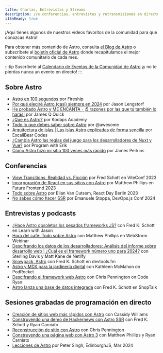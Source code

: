 ```yaml
---
title: Charlas, Entrevistas y Streams
description: ¡Ve conferencias, entrevistas y retransmisiones en directo sobre Astro!
i18nReady: true
---
```


¡Aquí tienes algunos de nuestros vídeos favoritos de la comunidad para que conozcas Astro!

Para obtener más contenido de Astro, consulta [el Blog de Astro](https://astro.build/blog/) o subscríbete al [boletín oficial de Astro](https://astro.build/newsletter/signup) donde recapitulamos el mejor contenido comunitario de cada mes.


:::tip
Suscríbete al [Calendario de Eventos de la Comunidad de Astro](https://calendar.google.com/calendar/embed?src=c_g6re3u5gkl0mug3ktn1dibqhfk%40group.calendar.google.com) ¡y no te pierdas nunca un evento en directo!
:::

## Sobre Astro

- [Astro en 100 segundos](https://www.youtube.com/watch?v=dsTXcSeAZq8) por Fireship
- [Por qué elegiré Astro (casi) siempre en 2024](https://www.youtube.com/watch?v=kssIEqSJeMI) por Jason Lengstorf
- [He probado Astro y ME ENCANTA - ¡5 razones por las que tú también lo harás!](https://www.youtube.com/watch?v=wND4lSml31A) por James Q Quick
- [¿Que es Astro?](https://www.youtube.com/watch?v=oQDErNNzdwU) por Kodaps Academy
- [Todo lo que debes saber sobre Astro](https://www.youtube.com/watch?v=rRxuVOutmFQ) por @awesome
- [Arquitectura de islas | Las islas Astro explicadas de forma sencilla](https://www.youtube.com/watch?v=kwqlP6Pe0SI) por ExcaliBear Codes
- [¿Cambia Astro las reglas del juego para los desarrolladores de Nuxt y Vue?](https://www.youtube.com/watch?v=Sq7eKxPqfSo) por Program with Erik
- [Cómo Astro hizo mi sitio 100 veces más rápido](https://www.youtube.com/watch?v=cOxA3kMYtkM) por James Perkins

## Conferencias

- [View Transitions: Realidad vs. Ficción](https://www.youtube.com/watch?v=iT-3amHK7tA&list=PLqGQbXn_GDmkOsHI7-Wrbv1GgAA4tJZhg&index=29)  por Fred Schott en ViteConf 2023
- [Incorporación de React en sus sitios con Astro](https://www.youtube.com/watch?v=Fouws8iKPKQ) por Matthew Phillips en Future Frontend 2023
- [Todo sobre Astro](https://www.youtube.com/watch?v=WKXHFIulZ9g) por Elian Van Cutsem, React Day Berlin 2023
- [No sabes cómo hacer SSR](https://portal.gitnation.org/contents/you-dont-know-how-to-ssr) por Emanuele Stoppa, DevOps.js Conf 2024

## Entrevistas y podcasts

- [¿Hace Astro obsoletos los pesados frameworks JS?](https://www.youtube.com/watch?v=4Ohi9G-RCcE) con Fred K. Schott en Learn with Jason
- [Hora del café: Todo sobre Astro](https://www.youtube.com/watch?v=3eyedOP83fw) con Matthew Phillips en WebStorm Webinar
- [Descifrando los datos de los desarrolladores: Análisis del informe sobre desarrollo web | ¿Cuál es el framework número uno para 2024?](https://youtu.be/2vqIHyz6iKs?si=vLcyzm07teC6v7u5&t=1679) con Sterling Davis y Matt Kane de Netlify
- [Snowpack, Astro](https://www.devtools.fm/episode/14) con Fred K. Schott en devtools.fm
- [Astro y MDX para la jardinería digital](https://podrocket.logrocket.com/astro-mdx-kathleen-mcmahon) con Kathleen McMahon on PodRocket
- [Descifrando el framework web Astro](https://www.youtube.com/watch?v=4PKT8x78yOQ) con Chris Pennington on Code Ryan
- [Astro lanza una base de datos integrada](https://shoptalkshow.com/607/) con Fred K. Schott en ShopTalk

## Sesiones grabadas de programación en directo

- [Creación de sitios web más rápidos con Astro](https://www.youtube.com/watch?v=0eka27P4Pr4) con Cassidy Williams
- [Construyendo una demo de Hackernews con Astro SSR](https://www.youtube.com/watch?v=2ZEMb_H-LYE) con Fred K. Schott y Ryan Carniato
- [Reconstrucción de sitio con Astro](https://www.youtube.com/watch?v=VDGEpachpwc) con Chris Pennington
- [Construyendo una página web con Astro 3](https://www.youtube.com/watch?v=2zhYwg_nBqQ) con Matthew Phillips y Ryan Carniato
- [Lecciones de Astro](https://www.youtube.com/watch?v=G6S2RsDo1fI) por Peter Singh, EdinburghJS, Mar 2024
